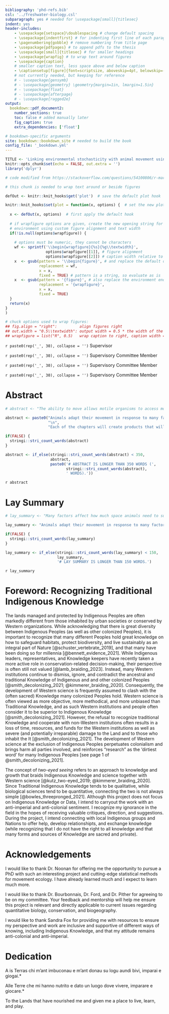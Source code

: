 ```yaml
---
bibliography: 'phd-refs.bib'
csl: '../freshwater-biology.csl'
subparagraph: yes # needed for \usepackage[small]{titlesec}
indent: yes
header-includes:
    - \usepackage{setspace}\doublespacing # change default spacing
    - \usepackage{indentfirst} # for indenting first line of each paragraph
    - \pagenumbering{gobble} # remove numbering from title page
    - \usepackage{pdfpages} # to append pdfs to the thesis
    - \usepackage[small]{titlesec} # for smaller headings
    - \usepackage{wrapfig} # to wrap text around figures
    - \usepackage{caption}
    # smaller caption text, less space above and below caption
    - \captionsetup[figure]{font=scriptsize, aboveskip=4pt, belowskip=-20pt}
    # not currently needed, but keeping for reference
    # - \usepackage{gensymb}
    # - \usepackage{geometry} \geometry{margin=1in, lmargin=1.5in}
    # - \usepackage{float}
    # - \usepackage{afterpage}
    # - \usepackage{ragged2e}
output:
  bookdown::pdf_document2:
    number_sections: true
    toc: false # added manually later
    fig_caption: true
    extra_dependencies: ['float']

# bookdown-specific arguments
site: bookdown::bookdown_site # needed to build the book
config_file: '_bookdown.yml'
---
```


```r
TITLE <- 'Linking environmental stochasticity with animal movement using continuous-time stochastic processes'
knitr::opts_chunk$set(echo = FALSE, out.extra = '')
library('dplyr')
```

```r
# code modified from https://stackoverflow.com/questions/54100806/r-markdown-how-do-i-make-text-float-around-figures

# this chunk is needed to wrap text around or beside figures

defOut <- knitr::knit_hooks$get('plot')  # save the default plot hook

knitr::knit_hooks$set(plot = function(x, options) {  # set the new plot hook ...
  
  x <- defOut(x, options)  # first apply the default hook
  
  # if wrapfigure options are given, create the new opening string for the wrapfigure
  # environment using custom figure alignment and text width
  if(!is.null(options$wrapfigure)) {
    
    # options must be numeric, they cannot be characters
    wf <- sprintf('\\begin{wrapfigure}{%s}{%g\\textwidth}',
                  options$wrapfigure[[1]], # figure alignment
                  options$wrapfigure[[2]]) # caption width relative to text width
    x  <- gsub(pattern = '\\begin{figure}', # and replace the default one with it
               replacement = wf,
               x = x,
               fixed = TRUE) # pattern is a string, so evaluate as is
    x  <- gsub(pattern = '{figure}', # also replace the environment ending
               replacement = '{wrapfigure}',
               x = x,
               fixed = TRUE)
  }
  return(x)
}
)

# chuck options used to wrap figures:
## fig.align = "right":          align figures right
## out.width = "0.5\\textwidth": output width = 0.5 * the width of the text
## wrapfigure = list("R", 0.5)   wrap caption to right, caption width = 0.5 text width
```

<!-- http://www.personal.ceu.hu/tex/breaking.htm for breaking lines and pages-->

<!-- center text, triple spacing, leave blank lines between sections -->

\begin{center}

\setstretch{3}

\textbf{`r toupper(TITLE)`}

by

Stefano Mezzini

\bigskip

B.Sc. Hons. Biology, University of Regina, 2021

B.Sc. Statistics, University of Regina, 2021

\bigskip

A THESIS SUBMITTED IN PARTIAL FULFILLMENT OF

THE REQUIREMENTS FOR THE DEGREE OF

DOCTOR OF PHILOSOPHY

in

THE COLLEGE OF GRADUATE STUDIES

(Biology)

THE UNIVERSITY OF BRITISH COLUMBIA

(Okanagan)

`r paste(month.name[lubridate::month(Sys.Date())], lubridate::year(Sys.Date()))`

© Stefano Mezzini, `r lubridate::year(Sys.Date())`

\end{center}

\doublespacing

\newpage

<!--
***NOTES:***

- not using the style guideline at https://github.com/jepa/ubcdown because it requires cloning and forking the repository
- UBC-V style: https://faculty.washington.edu/mforbes/projects/ubcthesis/
- TU Delft, Netherlands, template https://www.tudelft.nl/huisstijl/downloads
- contact Sunil Suresh, Kristy Baxter, and Mathew Vis-Dunbar once I've made a template
- see https://gradstudies.ok.ubc.ca/theses-supplementary-deposit/ for how to submit and store supplementary materials to support transparency and reproducibility, as well as SI from other theses
- underline entire lines with committee members and examiners for them to sign?

-->

\pagenumbering{roman} <!-- use roman numerals -->

\setcounter{page}{2} <!-- cover page is page i, so start from ii -->

\noindent\textbf{The following individuals certify that they have read, and recommend to the College of Graduate Studies for acceptance, a thesis entitled:\newline
\textit{`r TITLE`},\newline
submitted by Stefano Mezzini in partial fulfillment of the requirements of the degree of Doctor of Philosophy.}

\bigskip

\noindent \textbf{Michael J. Noonan} \hfill`r paste0(rep('_', 30), collapse = '')`\newline
Supervisor

\noindent \textbf{Mathieu Bourbonnais} \hfill`r paste0(rep('_', 30), collapse = '')`\newline
Supervisory Committee Member

\noindent \textbf{Adam T. Ford} \hfill`r paste0(rep('_', 30), collapse = '')`\newline
Supervisory Committee Member

\noindent \textbf{Jason Pither} \hfill`r paste0(rep('_', 30), collapse = '')`\newline
Supervisory Committee Member

<!--
**University Examiner.** \hfill`r paste0(rep('_', 30), collapse = '')`\newline
University Examiner

**External Examiner.** \hfill`r paste0(rep('_', 30), collapse = '')`\newline
External Examiner
-->

<!--Additional Committee Members include:

Click or tap here to enter text.
Supervisory Committee Member

Click or tap here to enter text.
Supervisory Committee Member.-->

\newpage

# Abstract {-}

<!-- The abstract is a concise and accurate summary of the research contained in the thesis. It states the problem, the methods of investigation, and the general conclusions. It should not contain tables, graphs or illustrations. It must not exceed 350 words, and should contain relevant keywords that will facilitate automated information retrieval. There may only be one abstract for the entire thesis. -->

```r
# abstract <- "The ability to move allows motile organisms to access more resources and decrease the risk of mortality or injury from various threats, including predation, competition, and extreme events such as floods and fires. Many animals depend on movement to achieve an energetic balance, survive, and reproduce. Animals' spatial needs depend on a multitude of factors, including resource abundance, competitive pressure, predation, weather, and climate. The effects of many of these factors have been studied extensively, but the effects of resource stochasticity remain largely understudied. This thesis aims to quantify how resource abundance and stochasticity affect animals' spatial needs using theoretical arguments, computational simulations, and a large animal movement dataset of over 3000 individuals from more than 85 globally-distributed species. To this end, this thesis will produce a new global measure of resource variance which will be used to quantify the effect of environmental heterogeneity and stochasticity on animals' spatial needs while accounting for spatiotemporal trends and correlations within populations and species. The animals' movement will be modeled using continuous-time stochastic movement models. The effects of environmental variance on animal's spatial needs will be estimated using hierarchical generalized additive models that account for common trends between taxonomic groups and populations. The work will be carried out within a framework that recognizes the value of different forms of knowledge, including Traditional Indigenous Knowledge, and it will incorporate Traditional Indigenous Knowledge when possible. Overall, I expect spatial needs to be lower in areas with higher resource abundance and lower environmental variance. However, I also expect the effects of resource abundance and environmental variance to depend on the species and ecosystems of interest. Thus, the average trends between species may not be representative of individual populations and species."

abstract <- paste0("Animals adapt their movement in response to many factors, including resource abundance, competitive pressure, predation, weather, and climate. While the effects of many of these factors have been studied extensively, little is known about how animals respond to environmental stochasticity. This thesis will quantify how environmental stochasticity, specifically stochasticity in resources and climate, affect where, how, when, and how much animals move. It will begin by proposing new, foundational hypotheses of how resource abundance and stochasticity affect animals' spatial needs, and it will support such hypotheses using quantitative simulations. Next, it will quantify resource abundance and stochasticity worldwide during the last five decades using the Normalized Difference Vegetation Index (NDVI) and a location-scale hierarchical generalized additive model. It will then test the again hypotheses using tracking data from over 3000 mammals across more than 85 globally-distributed species. Finally, it will assess how temperature, precipitation, and snow depth alter when, how fast, and where mammals moved in what is often referred to as British Columbia, Canada.",
                   "\n",
                   "Each of the chapters will create products that will be of direct use to Land Protectors, conservationists, and fellow scientists. The introductory chapter's conceptual framework will be useful for assessing how animals' spatial needs change in response to changes in resource abundance, including following unpredictable events such as firest and floods. The second chapter's model of mean and variance in NDVI will be available for managers to evaluate the quality and stability of lands and for scientists to use in their own research. The third chapter will contain appendices for reproducing the analyses with other datasets. Finally, the fourth chapter will present maps of current BC habitat quality and predictions in 2100 based on climate change projections. With the exception of sensitive data, all code and raw data will be made openly and freely available on GitHub, such that all who are interested can reproduce, evaluate, and learn from the work. Additionally, each project will be carried out in close contact with conservation experts and organizations to ensure the work is relevant and directly applicable in conservation.")

if(FALSE) {
  stringi::stri_count_words(abstract)
}

abstract <- if_else(stringi::stri_count_words(abstract) < 350,
                    abstract,
                    paste0('# ABSTRACT IS LONGER THAN 350 WORDS (',
                           stringi::stri_count_words(abstract),
                           ' WORDS).'))
```

\noindent `r abstract`

\newpage

# Lay Summary {-}

<!-- The lay summary explains the key goals and contributions of the research/scholarly work in terms that can be understood by the general public. It does not use technical terms and discipline-specific language. It must not exceed 150 words in length. -->

```r
# lay_summary <- "Many factors affect how much space animals need to survive and reproduce. The effects of many factors have been studied extensively, such as resource abundance, competitive pressure, predation, weather, and climate. However, the effects of environmental stochasticity remain understudied. This thesis aims to quantify how resource abundance and variability affect mammals' spatial needs using simulations and a large animal tracking dataset. This thesis will produce a global measure of environmental variance which will be used to quantify the effect of such variance on animals' spatial needs while accounting for spatiotemporal trends and correlations within populations and species. The work will be carried out while recognizing the value of different forms of knowledge, including Traditional Indigenous Knowledge. I expect spatial needs to be lower in areas with higher resource abundance and lower environmental variance, although this will likely depend on the species and ecosystems of interest."

lay_summary <- "Animals adapt their movement in response to many factors, including resource abundance, competitive pressure, predation, weather, and climate. While the effects of many of these factors have been studied extensively, little is known about how animals respond to environmental unpredictability. This thesis aims to quantify how unpredictability in resources and climate affect animal movement. It will begin by proposing new hypotheses of how resource abundance and unpredictability affect animals' spatial needs, and it will support the hypotheses using simulations. Next, it will quantify resource abundance and unpredictability worldwide during the last five decades using satellite-derived measures of habitat greenness. It will then test the hypotheses again using tracking data from over 3000 mammals across more than 85 globally-distributed species. Finally, it will assess how temperature, precipitation, and snow depth alter when, how fast, and where mammals moved in what is often referred to as British Columbia, Canada."

if(FALSE) {
  stringi::stri_count_words(lay_summary)
}

lay_summary <- if_else(stringi::stri_count_words(lay_summary) < 150,
                       lay_summary,
                       '# LAY SUMMARY IS LONGER THAN 150 WORDS.')
```

\noindent `r lay_summary`

\newpage

<!--
# Preface {-}

The preface is a statement indicating the relative contributions of all collaborators and co-authors (including supervisors and members of the supervisory committee) of publications or material submitted for publication, emphasizing details of the student's contribution and stating the proportion of research and writing conducted by the student. It should include:
* Identification and design of the research program.
* Performance of the various parts of the research.
* Analysis of the research data.
* Preparation of manuscripts, if any.
* A list of any publications or submissions arising from work presented in the thesis including the title of the article and name of the publisher (only if the article has been accepted or published), and the chapter(s) of the dissertation in which the work is located.
* The name of the particular UBC Research Ethics Board, and the Certificate Number(s) of the Ethics Certificate(s) obtained, if ethics approval was required for the research.


\newpage
-->

# Foreword: Recognizing Traditional Indigenous Knowledge {-}

\noindent The lands managed and protected by Indigenous Peoples are often markedly different from those inhabited by urban societies or conserved by Western organizations. While acknowledging that there is great diversity between Indigenous Peoples (as well as other colonized Peoples), it is important to recognize that many different Peoples hold great knowledge on how to safeguard habitats, protect biodiversity, and live sustainably as an integral part of Nature [@schuster_vertebrate_2019], and that many have been doing so for millennia [@bennett_evidence_2021]. While Indigenous leaders, representatives, and Knowledge keepers have recently taken a more active role in conservation-related decision-making, their perspective is often still not valued [@lamb_braiding_2023]. Instead, many Western institutions continue to dismiss, ignore, and contradict the ancestral and traditional Knowledge of Indigenous and and other colonized Peoples [@smith_decolonizing_2021; @kimmerer_braiding_2020]. Consequently, the development of Western science is frequently assumed to clash with the (often sacred) Knowledge many colonized Peoples hold. Western science is often viewed as more objective, more methodical, and more unbiased than Traditional Knowledge, and as such Western institutions and people often consider it to be superior to Indigenous Knowledge [@smith_decolonizing_2021]. However, the refusal to recognize traditional Knowledge and cooperate with non-Western institutions often results in a loss of time, resources, and funds for the Western institutions as well as severe (and potentially irreparable) damage to the Land and to those who inhabit the It [@smith_decolonizing_2021]. The development of Western science at the exclusion of Indigenous Peoples perpetuates colonialism and brings harm all parties involved, and reinforces "research" as the 'dirtiest word' for many Indigenous Peoples [see page 1 of @smith_decolonizing_2021]. <!--The sharing, development, recognition, and ownership (or lack thereof) of knowledge (and Sacred Knowledge) are core aspects of imperialism [@smith_decolonizing_2021, p. xii].-->

The concept of *two-eyed seeing* refers to an approach to knowledge and growth that braids Indigenous Knowledge and science together with Western science [@kutz_two-eyed_2019; @kimmerer_braiding_2020]. Since Traditional Indigenous Knowledge tends to be qualitative, while biological sciences tend to be quantitative, connecting the two is not always simple [@bowles_threepronged_2021]. Although this project does not focus on Indigenous Knowledge or Data, I intend to carryout the work with an anti-imperial and anti-colonial sentiment. I recognize my ignorance in the field in the hopes of receiving valuable critiques, direction, and suggestions. During the project, I intend connecting with local Indigenous groups and Nations to offer help, develop relationshipts, and exchange knowledge (while recognizing that I do not have the right to all knowledge and that many forms and sources of Knowledge are sacred and private).

<!--
- https://focus.science.ubc.ca/stats-660805dd930a
- *A-spatial-overview-of-the-global-importance-of-Indigenous-lands-for-conservation*
- *Native knowledge for native ecosystems*
- *Searching for synergy integrating traditional and scientific ecological knowledge in environmental science education*
- *The Role of Indigenous Burning in Land Management*
- calls to action for scientists: @wong_towards_2020
- weaving TIK and Western knowledge: @tengo_weaving_2017
- *Weaving Indigenous knowledge systems and Western sciences in terrestrial research, monitoring and management in Canada: A protocol for a systematic map* [@henri_weaving_2021]
- *Indigenizing the North American Model of Wildlife Conservation* [@hessami_indigenizing_2021]
-->

\newpage

\tableofcontents

\newpage

\listoftables

\newpage

\listoffigures

\newpage

# Acknowledgements {-}

<!-- In this section you can acknowledge the extent to which assistance has been given by members of staff, fellow students, data technicians, editors, and/or others; recognize the supervision and advice given by your supervisor and committee members; acknowledge colleagues with whom you have written journal articles. -->

\noindent I would like to thank Dr. Noonan for offering me the opportunity to pursue a PhD with such an interesting project and cutting-edge statistical methods for movement ecology. I have already learned much and I expect to learn much more.

I would like to thank Dr. Bourbonnais, Dr. Ford, and Dr. Pither for agreeing to be on my committee. Your feedback and mentorship will help me ensure this project is relevant and directly applicable to current issues regarding quantitative biology, conservation, and biogeography.

I would like to thank Sandra Fox for providing me with resources to ensure my perspective and work are inclusive and supportive of different ways of knowing, including Indigenous Knowledge, and that my attitude remains anti-colonial and anti-imperial.

\newpage

# Dedication {-}

<!-- The dedication is usually quite short, and is a personal rather than academic recognition. You can use any font or language you wish for the dedication page. -->

\noindent *A is Terras chi m'ant imbuconau e m'ant donau su logu aundi bivi, imparai e giogai.*

\noindent *Alle Terre che mi hanno nutrito e dato un luogo dove vivere, imparare e giocare.*

\noindent To the Lands that have nourished me and given me a place to live, learn, and play.

\newpage

\pagenumbering{arabic} <!-- change numbering format -->

\setcounter{page}{1} <!-- start numbering from 1 -->

<!-- to refer to a section, add {#section-name} after the heading, and reference using \@ref(section-name) -->
